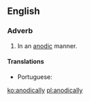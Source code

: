 ==English==

===Adverb===
{{en-adv}}

# In an [[anodic]] manner.

====Translations====
{{trans-top|in an anodic manner}}
* Portuguese: {{t|pt|anodicamente}}
{{trans-mid}}
{{trans-bottom}}

[[ko:anodically]]
[[pl:anodically]]